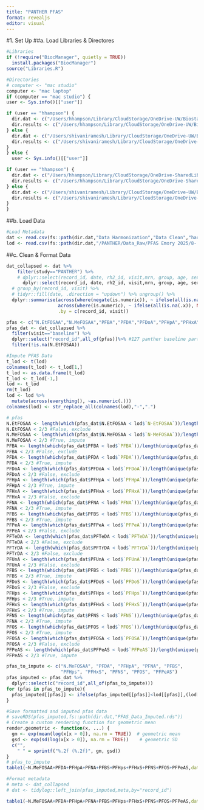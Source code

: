 ```yaml
---
title: "PANTHER PFAS"
format: revealjs
editor: visual
---
```


#1. Set Up ##a. Load Libraries & Directores

```r
#Libraries
if (!require("BiocManager", quietly = TRUE))
  install.packages("BiocManager")
source("Libraries.R")

#Directories
# computer <- "mac studio"
computer <- "mac laptop"
if (computer == "mac studio") {
user <- Sys.info()[["user"]]

if (user == "hhampson") {
  dir.dat <- c("/Users/hhampson/Library/CloudStorage/OneDrive-UW/Biostatistics Core Shared Drive")
  dir.results <- c("/Users/hhampson/Library/CloudStorage/OneDrive-UW/Biostatistics Core Shared Drive/PANTHER/Results")
} else {
  dir.dat <- c("/Users/shivaniramesh/Library/CloudStorage/OneDrive-UW/Biostatistics Core Shared Drive")
  dir.results <- c("/Users/shivaniramesh/Library/CloudStorage/OneDrive-UW/Biostatistics Core Shared Drive/Liver Pet IR/Results")
}
} else {
  user <- Sys.info()[["user"]]

if (user == "hhampson") {
  dir.dat <- c("/Users/hhampson/Library/CloudStorage/OneDrive-SharedLibraries-UW/Laura Pyle - Biostatistics Core Shared Drive")
  dir.results <- c("/Users/hhampson/Library/CloudStorage/OneDrive-SharedLibraries-UW/Laura Pyle - Biostatistics Core Shared Drive/PANTHER/Results")
} else {
  dir.dat <- c("/Users/shivaniramesh/Library/CloudStorage/OneDrive-UW/Biostatistics Core Shared Drive")
  dir.results <- c("/Users/shivaniramesh/Library/CloudStorage/OneDrive-UW/Biostatistics Core Shared Drive/Liver Pet IR/Results")
}
}
```

##b. Load Data

```r
#Load Metadata
dat <- read.csv(fs::path(dir.dat,"Data Harmonization","Data Clean","harmonized_dataset.csv"),na.strings = "")
lod <- read.csv(fs::path(dir.dat,"/PANTHER/Data_Raw/PFAS Emory 2025/8- PFAS Quantification/PFAS_LODs.csv"))
```

##c. Clean & Format Data

```r
dat_collapsed <- dat %>%
    filter(study=="PANTHER") %>% 
    # dplyr::select(record_id, date, rh2_id, visit,mrn, group, age, sex, bmi, hba1c,albuminuria_cat,microalbumin_u,starts_with("egfr"),cystatin_c_s,starts_with("creat"),all_of(pfas)) %>% 
      dplyr::select(record_id, date, rh2_id, visit,mrn, group, age, sex, bmi, hba1c,albuminuria_cat,microalbumin_u,eGFR_CKiD_U25_avg,cystatin_c_s,creatinine_s,creatinine_u,all_of(pfas)) %>% 
  # group_by(record_id, visit) %>%
  # tidyr::fill(date, .direction = "updown") %>% ungroup() %>%
  dplyr::summarise(across(where(negate(is.numeric)), ~ ifelse(all(is.na(.x)), NA_character_, last(na.omit(.x)))),
                   across(where(is.numeric), ~ ifelse(all(is.na(.x)), NA_real_, mean(.x, na.rm = TRUE))),
                   .by = c(record_id, visit)) 

pfas <- c("N.EtFOSAA","N.MeFOSAA","PFBA","PFDA","PFDoA","PFHpA","PFHxA","PFNA","PFBS","PFPeA","PFTeDA","PFTrDA","PFUnA","PFBS","PFDoS","PFHps","PFHxS","PFNS","PFOS","PFOSA","PFPeAS")
pfas_dat <- dat_collapsed %>% 
  filter(visit=="baseline") %>% 
  dplyr::select("record_id",all_of(pfas))%>% #127 panther baseline participants
  filter(!is.na(N.EtFOSAA))

#Impute PFAS Data
t_lod <- t(lod)
colnames(t_lod) <- t_lod[1,]
t_lod <- as.data.frame(t_lod)
t_lod <- t_lod[-1,]
lod <- t_lod
rm(t_lod)
lod <- lod %>% 
  mutate(across(everything(), ~as.numeric(.)))
colnames(lod) <- str_replace_all(colnames(lod),"-",".")

# pfas
N.EtFOSAA <- length(which(pfas_dat$N.EtFOSAA < lod$`N-EtFOSAA`))/length(unique(pfas_dat$record_id))
N.EtFOSAA < 2/3 #False, exclude
N.MeFOSAA <- length(which(pfas_dat$N.MeFOSAA < lod$`N-MeFOSAA`))/length(unique(pfas_dat$record_id))
N.MeFOSAA < 2/3 #True, impute 
PFBA <- length(which(pfas_dat$PFBA < lod$`PFBA`))/length(unique(pfas_dat$record_id))
PFBA < 2/3 #False, exclude
PFDA <- length(which(pfas_dat$PFDA < lod$`PFDA`))/length(unique(pfas_dat$record_id))
PFDA < 2/3 #True, impute
PFDoA <- length(which(pfas_dat$PFDoA < lod$`PFDoA`))/length(unique(pfas_dat$record_id))
PFDoA < 2/3 #False, exclude
PFHpA <- length(which(pfas_dat$PFHpA < lod$`PFHpA`))/length(unique(pfas_dat$record_id))
PFHpA < 2/3 #True, impute
PFHxA <- length(which(pfas_dat$PFHxA < lod$`PFHxA`))/length(unique(pfas_dat$record_id))
PFHxA < 2/3 #False, exclude
PFNA <- length(which(pfas_dat$PFNA < lod$`PFNA`))/length(unique(pfas_dat$record_id))
PFNA < 2/3 #True, impute
PFBS <- length(which(pfas_dat$PFBS < lod$`PFBS`))/length(unique(pfas_dat$record_id))
PFBS < 2/3 #True, impute
PFPeA <- length(which(pfas_dat$PFPeA < lod$`PFPeA`))/length(unique(pfas_dat$record_id))
PFPeA < 2/3 #False, exclude
PFTeDA <- length(which(pfas_dat$PFTeDA < lod$`PFTeDA`))/length(unique(pfas_dat$record_id))
PFTeDA < 2/3 #False, exclude
PFTrDA <- length(which(pfas_dat$PFTrDA < lod$`PFTrDA`))/length(unique(pfas_dat$record_id))
PFTrDA < 2/3 #False, exclude
PFUnA <- length(which(pfas_dat$PFUnA < lod$`PFUnA`))/length(unique(pfas_dat$record_id))
PFUnA < 2/3 #False, exclude
PFBS <- length(which(pfas_dat$PFBS < lod$`PFBS`))/length(unique(pfas_dat$record_id))
PFBS < 2/3 #True, impute
PFDoS <- length(which(pfas_dat$PFDoS < lod$`PFDoS`))/length(unique(pfas_dat$record_id))
PFDoS < 2/3 #False, exclude
PFHps <- length(which(pfas_dat$PFHps < lod$`PFHps`))/length(unique(pfas_dat$record_id))
PFHps < 2/3 #True, impute
PFHxS <- length(which(pfas_dat$PFHxS < lod$`PFHxS`))/length(unique(pfas_dat$record_id))
PFHxS < 2/3 #True, impute
PFNS <- length(which(pfas_dat$PFNS < lod$`PFNS`))/length(unique(pfas_dat$record_id))
PFNA < 2/3 #True, impute
PFOS <- length(which(pfas_dat$PFOS < lod$`PFOS`))/length(unique(pfas_dat$record_id))
PFOS < 2/3 #True, impute
PFOSA <- length(which(pfas_dat$PFOSA < lod$`PFOSA`))/length(unique(pfas_dat$record_id))
PFOSA < 2/3 #False, exclude
PFPeAS <- length(which(pfas_dat$PFPeAS < lod$`PFPeAS`))/length(unique(pfas_dat$record_id))
PFPeAS < 2/3 #True, impute

pfas_to_impute <- c("N.MeFOSAA", "PFDA", "PFHpA", "PFNA", "PFBS", 
                    "PFHps", "PFHxS", "PFNS", "PFOS", "PFPeAS")
pfas_imputed <- pfas_dat %>% 
  dplyr::select(c("record_id",all_of(pfas_to_impute)))
for (pfas in pfas_to_impute){
  pfas_imputed[[pfas]] <- ifelse(pfas_imputed[[pfas]]<lod[[pfas]],(lod[[pfas]]/sqrt(2)),pfas_imputed[[pfas]])
}

#Save formatted and imputed pfas data
# saveRDS(pfas_imputed,fs::path(dir.dat,"PFAS_Data_Imputed.rds"))
# Create a custom rendering function for geometric mean
render.geometric <- function(x, ...) {
  gm <- exp(mean(log(x[x > 0]), na.rm = TRUE))  # geometric mean
  gsd <- exp(sd(log(x[x > 0]), na.rm = TRUE))    # geometric SD
  c("", 
    " " = sprintf("%.2f (%.2f)", gm, gsd))
}
# pfas_to_impute
table1(~N.MeFOSAA+PFDA+PFHpA+PFNA+PFBS+PFHps+PFHxS+PFNS+PFOS+PFPeAS,data=pfas_imputed,render.continuous = render.geometric)

#Format metadata
# meta <- dat_collapsed
# dat <- tidylog::left_join(pfas_imputed,meta,by="record_id")

table1(~N.MeFOSAA+PFDA+PFHpA+PFNA+PFBS+PFHps+PFHxS+PFNS+PFOS+PFPeAS,data=pfas_imputed,render.continuous = render.geometric)

```

